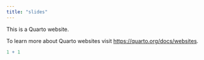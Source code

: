 ```yaml
---
title: "slides"
---
```


This is a Quarto website.

To learn more about Quarto websites visit <https://quarto.org/docs/websites>.

```r
1 + 1
```
